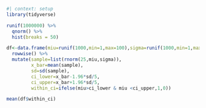 ```r
#| context: setup
library(tidyverse)
```

```r
runif(1000000) %>%
  qnorm() %>%
  hist(breaks = 50)
```

```r
df<-data.frame(miu=runif(1000,min=1,max=100),sigma=runif(1000,min=1,max=20)) %>%
  rowwise() %>%
  mutate(sample=list(rnorm(25,miu,sigma)),
         x_bar=mean(sample),
         sd=sd(sample),
         ci_lower=x_bar-1.96*sd/5,
         ci_upper=x_bar+1.96*sd/5,
         within_ci=ifelse(miu>ci_lower & miu <ci_upper,1,0))

mean(df$within_ci)
```
